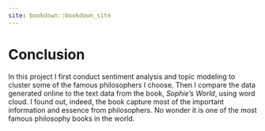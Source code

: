 ```yaml
---
site: bookdown::bookdown_site
---
```


# Conclusion

In this project I first conduct sentiment analysis and topic modeling to cluster some of the famous philosophers I choose. Then I compare the data generated online to the text data from the book, *Sophie's World*, using word cloud. I found out, indeed, the book capture most of the important information and essence from philosophers. No wonder it is one of the most famous philosophy books in the world.